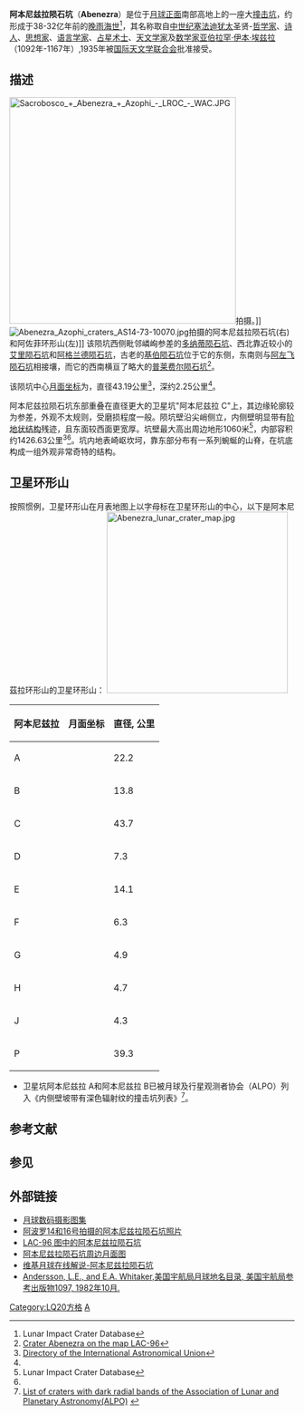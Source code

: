 {{lunar crater data|
 名称=阿本尼茲拉陨石坑 |
 image= Abenezra-azophi-craters 4096 h1.jpg|
 caption=[[月球轨道器4号|月球轨道器4号]]拍摄的阿本尼茲拉环形山(左上)和[[阿左飞陨石坑|阿左飞陨石坑]](右下)图片|
 latitude=20.99|
 N_or_S=S|
 longitude=11.89|
 E_or_W=E|
 diameter=43.19公里|
 depth=2.25公里|
 colong=349|
 eponym=[[阿伯拉罕·伊本·埃兹拉|阿伯拉罕·伊本·埃兹拉]]
}}
'''阿本尼兹拉陨石坑'''（'''Abenezra'''）是位于[[月球正面|月球正面]]南部高地上的一座大[[撞击坑|撞击坑]]，约形成于38-32亿年前的[[晚雨海世|晚雨海世]]<ref name=LICD>Lunar Impact Crater Database</ref>，其名称取自[[中世纪|中世纪]][[塞法迪犹太人|塞法迪犹太]]圣贤-[[哲学家|哲学家]]、[[诗人|诗人]]、[[思想家|思想家]]、[[语言学家|语言学家]]、[[占星术|占星术士]]、[[天文学家|天文学家]]及[[数学家|数学家]][[阿伯拉罕·伊本·埃兹拉|亚伯拉罕·伊本·埃兹拉]]（1092年-1167年）,1935年被[[国际天文学联合会|国际天文学联合会]]批准接受。

== 描述 ==
[[Image:Sacrobosco_+_Abenezra_+_Azophi_-_LROC_-_WAC.JPG|400px]]拍摄。]] 
[[Image:Abenezra_Azophi_craters_AS14-73-10070.jpg|thumb]]拍摄的阿本尼兹拉陨石坑(右)和阿佐菲环形山(左)]]
该陨坑西侧毗邻嶙峋参差的[[多纳蒂陨石坑|多纳蒂陨石坑]]、西北靠近较小的[[艾里陨石坑|艾里陨石坑]]和[[阿格兰德陨石坑|阿格兰德陨石坑]]，古老的[[基伯陨石坑|基伯陨石坑]]位于它的东侧，东南则与[[阿左飞陨石坑|阿左飞陨石坑]]相接壤，而它的西南横亘了略大的[[普莱费尔陨石坑|普莱费尔陨石坑]]<ref>[http://planetarynames.wr.usgs.gov/images/Lunar/lac_96_lo.pdf Crater Abenezra on the map LAC-96]</ref>。

该陨坑中心[[月面坐标|月面坐标]]为{{Coord|20.99|S|11.89|E|globe:Moon|nogoogle=1|noosm=1}}，直径43.19公里<ref name="IAU">[http://planetarynames.wr.usgs.gov/Feature/14 Directory of the International Astronomical Union]</ref>，深约2.25公里<ref name="LICD"/>。

阿本尼兹拉陨石坑东部重叠在直径更大的卫星坑"阿本尼兹拉 C"上，其边缘轮廓较为参差，外观不太规则，受磨损程度一般。陨坑壁沿尖峭侧立，内侧壁明显带有[[wiktionary:terrace|阶地状结构]]残迹，且东面较西面更宽厚。坑壁最大高出周边地形1060米<ref name=LICD>Lunar Impact Crater Database</ref>，内部容积约1426.63公里<sup>3</sup><ref name="LICD"/>。坑内地表崎岖坎坷，靠东部分布有一系列蜿蜒的山脊，在坑底构成一组外观非常奇特的结构。

== 卫星环形山 ==
按照惯例，卫星环形山在月表地图上以字母标在卫星环形山的中心，以下是阿本尼茲拉环形山的卫星环形山：
[[Image:Abenezra_lunar_crater_map.jpg|320px]]
{| class="wikitable" align="center"
! 阿本尼兹拉
! class="unsortable" | 月面坐标
! 直径, 公里
|-
|A
|{{Coord|22.79|S|10.44|E|globe:moon|nogoogle=1|noosm=1|name=阿本尼兹拉 A}}
|22.2
|-
|B
|{{Coord|20.82|S|10.06|E|globe:moon|nogoogle=1|noosm=1|name=阿本尼兹拉 B}}
|13.8
|-
|C
|{{Coord|21.37|S|11.09|E|globe:moon|nogoogle=1|noosm=1|name=阿本尼兹拉 C}}
|43.7
|-
|D
|{{Coord|21.76|S|9.65|E|globe:moon|nogoogle=1|noosm=1|name=阿本尼兹拉 D}}
|7.3
|-
|E
|{{Coord|21.46|S|9.4|E|globe:moon|nogoogle=1|noosm=1|name=阿本尼兹拉 E}}
|14.1
|-
|F
|{{Coord|21.58|S|10.34|E|globe:moon|nogoogle=1|noosm=1|name=阿本尼兹拉 F}}
|6.3
|-
|G
|{{Coord|20.53|S|11|E|globe:moon|nogoogle=1|noosm=1|name=阿本尼兹拉 G}}
|4.9
|-
|H
|{{Coord|21.09|S|12.71|E|globe:moon|nogoogle=1|noosm=1|name=阿本尼兹拉 H}}
|4.7
|-
|J
|{{Coord|19.92|S|10.69|E|globe:moon|nogoogle=1|noosm=1|name=阿本尼兹拉 J}}
|4.3
|-
|P
|{{Coord|20.02|S|9.85|E|globe:moon|nogoogle=1|noosm=1|name=阿本尼兹拉 P}}
|39.3
|}{{clear}}
* 卫星坑阿本尼兹拉 A和阿本尼兹拉 B已被月球及行星观测者协会（ALPO）列入《内侧壁坡带有深色辐射纹的撞击坑列表》<ref>[http://www.zone-vx.com/alpo-bcp-longlist.pdf List of craters with dark radial bands of the Association of Lunar and Planetary Astronomy(ALPO)] {{webarchive|url=https://web.archive.org/web/20131203025135/http://www.zone-vx.com/alpo-bcp-longlist.pdf |date=2013-12-03 }}</ref>。

==参考文献==
{{Reflist}}

== 参见 ==
{{Lunar crater references}}

== 外部链接 ==
*[http://www.lpi.usra.edu/resources/lunar_orbiter/bin/srch_nam.shtml?Abenezra%7C0 月球数码摄影图集]
*[http://www.lpi.usra.edu/resources/apollo/search/feature/?feature=Abenezra 阿波罗14和16号拍摄的阿本尼兹拉陨石坑照片]
*[http://www.lpi.usra.edu/resources/mapcatalog/LAC/lac96/ LAC-96 图中的阿本尼兹拉陨石坑]
*[http://www.lpi.usra.edu/resources/mapcatalog/usgs/I690/ 阿本尼兹拉陨石坑周边月面图]
*[http://the-moon.wikispaces.com/Abenezra 维基月球在线解说-阿本尼兹拉陨石坑]
*[http://planet4589.org/astro/lunar/RP-1097.pdf Andersson, L.E., and E.A. Whitaker,美国宇航局月球地名目录, 美国宇航局参考出版物1097, 1982年10月.] {{Wayback|url=http://planet4589.org/astro/lunar/RP-1097.pdf |date=20141006125838 }}

{{月球环形山 (A-B)}}

[[Category:LQ20方格|Category:LQ20方格]]
[[Category:月球环形山|A]]
